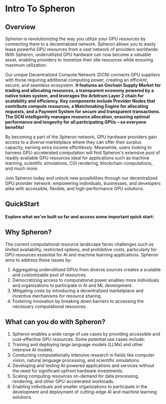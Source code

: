 
# Intro To Spheron

<VideoPlayer embedId="nsNedk1Z3Pg" />

## Overview

Spheron is revolutionizing the way you utilize your GPU resources by connecting them to a decentralized network. Spheron allows you to easily lease powerful GPU resources from a vast network of providers worldwide. With Spheron, underutilized GPU hardware can now become a valuable asset, enabling providers to monetize their idle resources while ensuring maximum utilization. 

Our unique Decentralized Compute Network (DCN) connects GPU suppliers with those requiring additional computing power, creating an efficient, secure, and seamless ecosystem. **It features an Onchain Supply Market for trading and allocating resources, a transparent economy powered by a native token system, and leverages the Arbitrum Layer 2 chain for scalability and efficiency. Key components include Provider Nodes that contribute compute resources, a Matchmaking Engine for allocating requests, and a Payment System for secure and transparent transactions. The DCN intelligently manages resource allocation, ensuring optimal performance and longevity for all participating GPUs – so everyone benefits!**

By becoming a part of the Spheron network, GPU hardware providers gain access to a diverse marketplace where they can offer their surplus capacity, earning extra income effortlessly. Meanwhile, users looking to harness GPU-accelerated computation will find Spheron's extensive pool of readily available GPU resources ideal for applications such as machine learning, scientific simulations, CGI rendering, blockchain computations, and much more.

Join Spheron today and unlock new possibilities through our decentralized GPU provider network: empowering individuals, businesses, and developers alike with accessible, flexible, and high-performance GPU solutions.

## QuickStart

#### Explore what we’ve built so far and access some important quick start:

<QuickStart />

## Why Spheron?

The current computational resource landscape faces challenges such as limited availability, restricted options, and prohibitive costs, particularly for GPU resources essential for AI and machine learning applications. Spheron aims to address these issues by:

1. Aggregating underutilized GPUs from diverse sources creates a scalable and customizable pool of resources.
2. Democratizing access to computational power enables more individuals and organizations to participate in AI and ML development.
3. Mitigating costs by introducing a decentralized marketplace and incentive mechanisms for resource sharing.
4. Fostering innovation by breaking down barriers to accessing the necessary computational resources.

## What can you do with Spheron?

1. Spheron enables a wide range of use cases by providing accessible and cost-effective GPU resources. Some potential use cases include:
2. Training and deploying large language models (LLMs) and other intensive AI models.
3. Conducting computationally intensive research in fields like computer vision, natural language processing, and scientific simulations.
4. Developing and testing AI-powered applications and services without the need for significant upfront hardware investments.
5. Scaling computing resources on-demand for data processing, rendering, and other GPU-accelerated workloads.
6. Enabling individuals and smaller organizations to participate in the development and deployment of cutting-edge AI and machine learning solutions.



<Navigation name="Getting Started" />



